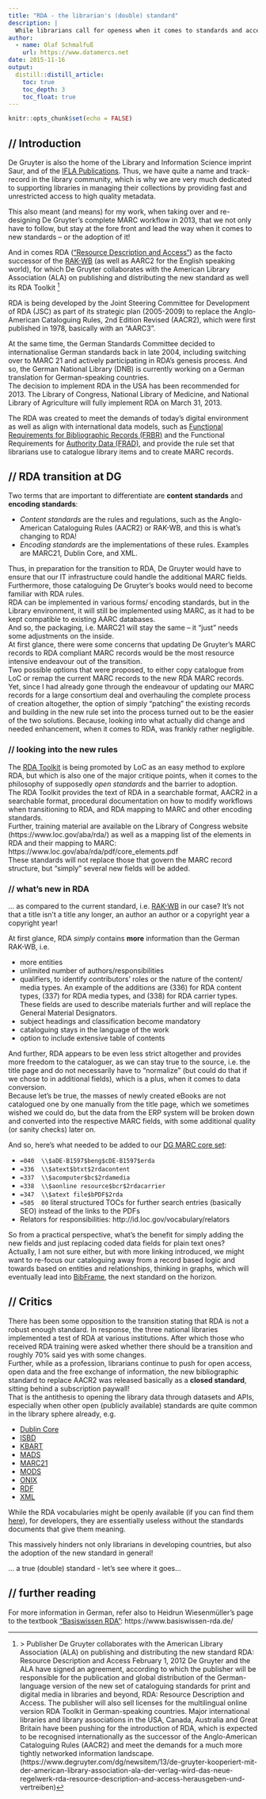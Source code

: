 ```yaml
---
title: "RDA - the librarian's (double) standard"
description: |
  While librarians call for openess when it comes to standards and access - the current standard is de facto closed, i.e. hidden behind a pay wall. Nevertheless we'll try implenting and look behind the scenes in this workshop report.
author:
  - name: Olaf Schmalfuß
    url: https://www.datamercs.net
date: 2015-11-16
output:
  distill::distill_article:
    toc: true
    toc_depth: 3
    toc_float: true
---
```



```r
knitr::opts_chunk$set(echo = FALSE)
```

## // Introduction

De Gruyter is also the home of the Library and Information Science imprint Saur, and of the [IFLA Publications](https://www.ifla.org/ifla-publications-series/). Thus, we have quite a name and track-record in the library community, which is why we are very much dedicated to supporting libraries in managing their collections by providing fast and unrestricted access to high quality metadata.

This also meant (and means) for my work, when taking over and re-designing De Gruyter’s complete MARC workflow in 2013, that we not only have to follow, but stay at the fore front and lead the way when it comes to new standards – or the adoption of it!  
  
And in comes RDA ([“Resource Description and Access“](https://www.loc.gov/aba/rda/)) as the facto successor of the [RAK-WB](https://d-nb.info/971769729/34) (as well as AARC2 for the English speaking world), for which De Gruyter collaborates with the American Library Association (ALA) on publishing and distributing the new standard as well its RDA Toolkit ^[
> Publisher De Gruyter collaborates with the American Library Association (ALA) on publishing and distributing the new standard RDA: Resource Description and Access
February 1, 2012
De Gruyter and the ALA have signed an agreement, according to which the publisher will be responsible for the publication and global distribution of the German-language version of the new set of cataloguing standards for print and digital media in libraries and beyond, RDA: Resource Description and Access. The publisher will also sell licenses for the multilingual online version RDA Toolkit in German-speaking countries.
Major international libraries and library associations in the USA, Canada, Australia and Great Britain have been pushing for the introduction of RDA, which is expected to be recognised internationally as the successor of the Anglo-American Cataloguing Rules (AACR2) and meet the demands for a much more tightly networked information landscape.
(https://www.degruyter.com/dg/newsitem/13/de-gruyter-kooperiert-mit-der-american-library-association-ala-der-verlag-wird-das-neue-regelwerk-rda-resource-description-and-access-herausgeben-und-vertreiben)
]

RDA is being developed by the Joint Steering Committee for Development of RDA (JSC) as part of its strategic plan (2005-2009) to replace the Anglo-American Cataloguing Rules, 2nd Edition Revised (AACR2), which were first published in 1978, basically with an “AARC3”. 

At the same time, the German Standards Committee decided to internationalise German standards back in late 2004, including switching over to MARC 21 and actively participating in RDA’s genesis process. And so, the German National Library (DNB) is currently working on a German translation for German-speaking countries.  
The decision to implement RDA in the USA has been recommended for 2013. The Library of Congress, National Library of Medicine, and National Library of Agriculture will fully implement RDA on March 31, 2013.

The RDA was created to meet the demands of today’s digital environment as well as align with international data models, such as [Functional Requirements for Bibliographic Records (FRBR)]() and the Functional Requirements for [Authority Data (FRAD)](), and provide the rule set that librarians use to catalogue library items and to create MARC records.  


## // RDA transition at DG

Two terms that are important to differentiate are **content standards** and **encoding standards**:

  * *Content standards* are the rules and regulations, such as the Anglo-American Cataloguing Rules (AACR2) or RAK-WB, and this is what’s changing to RDA!
  * *Encoding standards* are the implementations of these rules.  Examples are MARC21, Dublin Core, and XML. 

Thus, in preparation for the transition to RDA, De Gruyter would have to ensure that our IT infrastructure could handle the additional MARC fields.  Furthermore, those cataloguing De Gruyter’s books would need to become familiar with RDA rules.  
RDA can be implemented in various forms/ encoding standards, but in the Library environment, it will still be implemented using MARC, as it had to be kept compatible to existing AARC databases.  
And so, the packaging, i.e. MARC21 will stay the same – it “just” needs some adjustments on the inside.  
At first glance, there were some concerns that updating De Gruyter’s MARC records to RDA compliant MARC records would be the most resource intensive endeavour out of the transition.  
Two possible options that were proposed, to either copy catalogue from LoC or remap the current MARC records to the new RDA MARC records.  
Yet, since I had already gone through the endeavour of updating our MARC records for a large consortium deal and overhauling the complete process of creation altogether, the option of simply “patching” the existing records and building in the new rule set into the process turned out to be the easier of the two solutions. Because, looking into what actually did change and needed enhancement, when it comes to RDA, was frankly rather negligible.

### // looking into the new rules

The [RDA Toolkit](https://www.rdatoolkit.org/) is being promoted by LoC as an easy method to explore RDA, but which is also one of the major critique points, when it comes to the philosophy of supposedly *open standards* and the barrier to adoption.  
The RDA Toolkit provides the text of RDA in a searchable format, AACR2 in a searchable format, procedural documentation on how to modify workflows when transitioning to RDA, and RDA mapping to MARC and other encoding standards.  
Further, training material are available on the Library of Congress website (https://www.loc.gov/aba/rda/) as well as a mapping list of the elements in RDA and their mapping to MARC: https://www.loc.gov/aba/rda/pdf/core_elements.pdf  
These standards will not replace those that govern the MARC record structure, but “simply” several new fields will be added.  

### // what’s new in RDA

… as compared to the current standard, i.e. [RAK-WB](https://d-nb.info/971769729/34) in our case? It’s not that a title isn’t a title any longer, an author an author or a copyright year a copyright year!

At first glance, RDA *simply* contains **more** information than the German RAK-WB, i.e.

  * more entities
  * unlimited number of authors/responsibilities
  * qualifiers, to identify contributors’ roles or the nature of the content/ media types. An example of the additions are (336) for RDA content types,   (337) for RDA media types, and (338) for RDA carrier types.  These fields are used to describe materials further and will replace the General Material   Designators.
  * subject headings and classification become mandatory
  * cataloguing stays in the language of the work
  * option to include extensive table of contents

And further, RDA appears to be even less strict altogether and provides more freedom to the cataloguer, as we can stay true to the source, i.e. the title page and do not necessarily have to “normalize” (but could do that if we chose to in additional fields), which is a plus, when it comes to data conversion.  
Because let’s be true, the masses of newly created eBooks are not catalogued one by one manually from the title page, which we sometimes wished we could do, but the data from the ERP system will be broken down and converted into the respective MARC fields, with some additional quality (or sanity checks) later on. 
  
And so, here’s what needed to be added to our [DG MARC core set](https://docs.google.com/document/u/1/d/17gA4ae1SZybFfseUqf0r5fyewpkJH3Q_G82BLyc26ec/pub):

  * `=040  \\$aDE-B1597$beng$cDE-B1597$erda`
  * `=336  \\$atext$btxt$2rdacontent`
  * `=337  \\$acomputer$bc$2rdamedia`
  * `=338  \\$aonline resource$bcr$2rdacarrier`
  * `=347  \\$atext file$bPDF$2rda`
  * `=505  00` literal structured TOCs for further search entries (basically SEO) instead of the links to the PDFs
  * Relators for responsibilities: http://id.loc.gov/vocabulary/relators

So from a practical perspective, what’s the benefit for simply adding the new fields and just replacing coded data fields for plain text ones?  
Actually, I am not sure either, but with more linking introduced, we might want to re-focus our cataloguing away from a record based logic and towards based on entities and relationships, thinking in graphs, which will eventually lead into [BibFrame](https://www.loc.gov/bibframe/), the next standard on the horizon.


## // Critics

There has been some opposition to the transition stating that RDA is not a robust enough standard. In response, the three national libraries implemented a test of RDA at various institutions. After which those who received RDA training were asked whether there should be a transition and roughly 70% said yes with some changes.  
Further, while as a profession, librarians continue to push for open access, open data and the free exchange of information, the new bibliographic standard to replace AACR2 was released basically as a **closed standard**, sitting behind a subscription paywall!  
That is the antithesis to opening the library data through datasets and APIs, especially when other open (publicly available) standards are quite common in the library sphere already, e.g.

  * [Dublin Core](http://dublincore.org/)
  * [ISBD](http://www.ifla.org/en/publications/international-standard-bibliographic-description)
  * [KBART](https://www.niso.org/standards-committees/kbart)
  * [MADS](http://www.loc.gov/standards/mads/)
  * [MARC21](http://www.loc.gov/marc/)
  * [MODS](http://www.loc.gov/standards/mods/)
  * [ONIX](https://www.editeur.org/8/ONIX/)
  * [RDF](http://www.w3.org/standards/techs/rdf#w3c_all)
  * [XML](https://www.w3.org/TR/REC-xml/)

While the RDA vocabularies might be openly available (if you can find them [here](http://rdvocab.info)), for developers, they are essentially useless without the standards documents that give them meaning.

This massively hinders not only librarians in developing countries, but also the adoption of the new standard in general!

... a true (double) standard - let's see where it goes...

## // further reading

For more information in German, refer also to Heidrun Wiesenmüller's page to the textbook ["Basiswissen RDA"](http://dx.doi.org/10.1515/9783110311471): https://www.basiswissen-rda.de/


